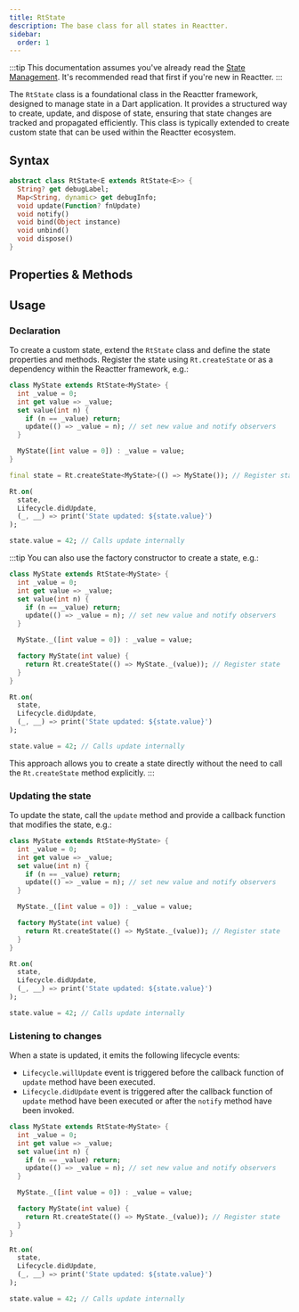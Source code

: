 ```yaml
---
title: RtState
description: The base class for all states in Reactter.
sidebar:
  order: 1
---
```



:::tip
This documentation assumes you've already read the [State Management](/reactter/core_concepts/state_management/).
It's recommended read that first if you're new in Reactter.
:::

The <HT>`RtState`</HT> class is a foundational class in the Reactter framework, designed to manage state in a Dart application.
It provides a structured way to create, update, and dispose of state, ensuring that state changes are tracked and propagated efficiently.
This class is typically extended to create custom state that can be used within the Reactter ecosystem.

## Syntax

```dart showLineNumbers=false
abstract class RtState<E extends RtState<E>> {
  String? get debugLabel;
  Map<String, dynamic> get debugInfo;
  void update(Function? fnUpdate)
  void notify()
  void bind(Object instance)
  void unbind()
  void dispose()
}
```

## Properties & Methods

<StatePropertiesMethods/>

## Usage

### Declaration

To create a custom state, extend the <HT>`RtState`</HT> class and define the state properties and methods.
Register the state using <HM>`Rt.createState`</HM> or as a dependency within the Reactter framework, e.g.:

```dart collapse={13-20} mark={1,12} "RtState" "Rt.createState" "Rt.on" "Lifecycle.didUpdate" /update(?=\u0028)/
class MyState extends RtState<MyState> {
  int _value = 0;
  int get value => _value;
  set value(int n) {
    if (n == _value) return;
    update(() => _value = n); // set new value and notify observers
  }

  MyState([int value = 0]) : _value = value;
}

final state = Rt.createState<MyState>(() => MyState()); // Register state

Rt.on(
  state,
  Lifecycle.didUpdate,
  (_, __) => print('State updated: ${state.value}')
);

state.value = 42; // Calls update internally
```

:::tip
You can also use the factory constructor to create a state, e.g.:

```dart collapse={2-8, 15-21} mark={11-13} "RtState" "Rt.createState" "Rt.on" "Lifecycle.didUpdate" /update(?=\u0028)/
class MyState extends RtState<MyState> {
  int _value = 0;
  int get value => _value;
  set value(int n) {
    if (n == _value) return;
    update(() => _value = n); // set new value and notify observers
  }

  MyState._([int value = 0]) : _value = value;

  factory MyState(int value) {
    return Rt.createState(() => MyState._(value)); // Register state
  }
}

Rt.on(
  state,
  Lifecycle.didUpdate,
  (_, __) => print('State updated: ${state.value}')
);

state.value = 42; // Calls update internally
```

This approach allows you to create a state directly without the need to call the <HM>`Rt.createState`</HM> method explicitly.
:::

### Updating the state

To update the state, call the <HM>`update`</HM> method and provide a callback function that modifies the state, e.g.:

```dart collapse={2-3, 8-13} mark={6, 22} "RtState" "Rt.createState" "Rt.on" "Lifecycle.didUpdate" /update(?=\u0028)/
class MyState extends RtState<MyState> {
  int _value = 0;
  int get value => _value;
  set value(int n) {
    if (n == _value) return;
    update(() => _value = n); // set new value and notify observers
  }

  MyState._([int value = 0]) : _value = value;

  factory MyState(int value) {
    return Rt.createState(() => MyState._(value)); // Register state
  }
}

Rt.on(
  state,
  Lifecycle.didUpdate,
  (_, __) => print('State updated: ${state.value}')
);

state.value = 42; // Calls update internally
```

### Listening to changes

When a state is updated, it emits the following lifecycle events:

- <HE>`Lifecycle.willUpdate`</HE> event is triggered before the callback function of <HM>`update`</HM> method have been executed.
- <HE>`Lifecycle.didUpdate`</HE> event is triggered after the callback function of <HM>`update`</HM> method have been executed or after the <HM>`notify`</HM> method have been invoked.

```dart collapse={2-3, 8-13} mark={16-20} "RtState" "Rt.createState" "Rt.on" "Lifecycle.didUpdate" /update(?=\u0028)/
class MyState extends RtState<MyState> {
  int _value = 0;
  int get value => _value;
  set value(int n) {
    if (n == _value) return;
    update(() => _value = n); // set new value and notify observers
  }

  MyState._([int value = 0]) : _value = value;

  factory MyState(int value) {
    return Rt.createState(() => MyState._(value)); // Register state
  }
}

Rt.on(
  state,
  Lifecycle.didUpdate,
  (_, __) => print('State updated: ${state.value}')
);

state.value = 42; // Calls update internally
```